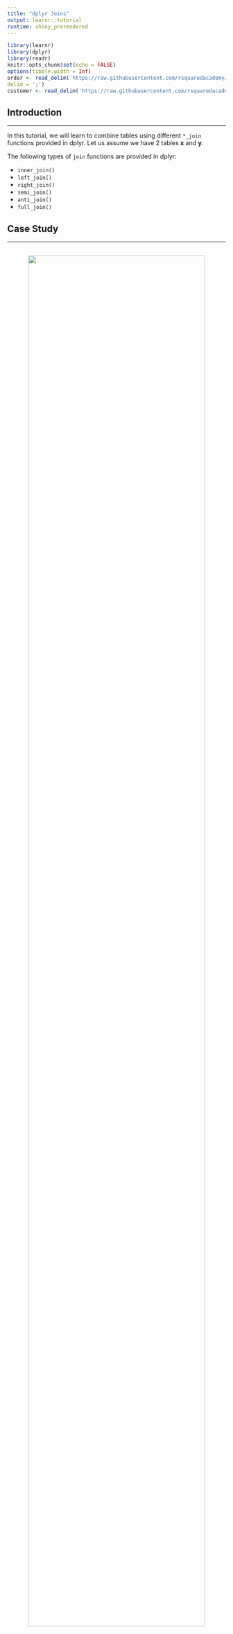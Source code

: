 ```yaml
---
title: "dplyr Joins"
output: learnr::tutorial
runtime: shiny_prerendered
---
```


```r
library(learnr)
library(dplyr)
library(readr)
knitr::opts_chunk$set(echo = FALSE)
options(tibble.width = Inf)
order <- read_delim('https://raw.githubusercontent.com/rsquaredacademy/datasets/master/order.csv', 
delim = ';')
customer <- read_delim('https://raw.githubusercontent.com/rsquaredacademy/datasets/master/customer.csv', delim = ';')
```

## Introduction

<hr>

In this tutorial, we will learn to combine tables using different `*_join` 
functions provided in dplyr. Let us assume we have 2 tables **x** and **y**. 

The following types of `join` functions are provided in dplyr:

- `inner_join()`
- `left_join()`
- `right_join()`
- `semi_join()`
- `anti_join()`
- `full_join()`


## Case Study

<hr>

<br>
<center>
![](https://raw.githubusercontent.com/rsquaredacademy-education/img/master/images/join_data.png){width=90%}
</center>
<br>

We have two data sets with details of customers and their orders. We will use 
the join functions of dplyr to combine the data sets in different ways to glean 
information about customer orders. 

We will explore the following in the case study:

- details of customers who have placed orders and their order details
- details of customers and their orders irrespective of whether a customer has 
placed orders or not
- customer details for each order
- details of customers who have placed orders
- details of customers who have not placed orders
- details of all customers and all orders

## Data

### Orders

<hr>

```r
order
```

### Customers

<hr>

```r
customer
```

## Example Data 

<hr>

<br>
<center>
![](https://raw.githubusercontent.com/rsquaredacademy-education/img/master/images/join.png){width=90%}
</center>
<br>

## Inner Join

<hr>

<br>
<center>
![](https://raw.githubusercontent.com/rsquaredacademy-education/img/master/images/draw_inner.png){width=90%}
</center>
<br>

`inner_join()` returns all rows from x where there are matching values in y, 
and all columns from x and y. If there are multiple matches between x and y, 
all combination of the matches are returned.

### Instructions

<hr>

- use `inner_join()` to get details of customers who have placed orders and 
their order details

```r

```

```r
inner_join(customer, order, by = "id")
```

## Left Join

<hr>

`left_join()` returns all rows from x, and all columns from x and y. Rows in x 
with no match in y will have NA values in the new columns. If there are 
multiple matches between x and y, all combinations of the matches are returned.

<br>
<center>
![](https://raw.githubusercontent.com/rsquaredacademy-education/img/master/images/draw_left.png){width=90%}
</center>
<br>

### Instructions

<hr>

- use `left_join()` to get details of customers and their orders irrespective 
of whether a customer has placed orders or not

```r

```

```r
left_join(customer, order, by = "id")
```

## Right Join

<hr>

`right_join()` returns all rows from y, and all columns from x and y. Rows in y 
with no match in x will have NA values in the new columns. If there are 
multiple matches between x and y, all combinations of the matches are returned.

<br>
<center>
![](https://raw.githubusercontent.com/rsquaredacademy-education/img/master/images/draw_right.png){width=90%}
</center>
<br>

### Instructions

<hr>

- use `right_join()` to get customer details for each order

```r

```

```r
right_join(customer, order, by = "id")
```

## Semi Join

<hr>

`semi_join()` returns all rows from x where there are matching values in y, 
keeping just columns from x. A semi join differs from an inner join because an 
inner join will return one row of x for each matching row of y, where a semi 
join will never duplicate rows of x.

<br>
<center>
![](https://raw.githubusercontent.com/rsquaredacademy-education/img/master/images/draw_semi.png){width=90%}
</center>
<br>

### Instructions

<hr>

- use `semi_join()` to get details of customers who have placed orders

```r

```

```r
semi_join(customer, order, by = "id")
```

## Anti Join

<hr>

`anti_join()` returns all rows from x where there are not matching values in y, 
keeping just columns from x.

<br>
<center>
![](https://raw.githubusercontent.com/rsquaredacademy-education/img/master/images/draw_anti.png){width=90%}
</center>
<br>

### Instructions

<hr>

- use `anti_join()` to get details of customers who have not placed orders

```r

```

```r
anti_join(customer, order, by = "id")
```

## Full Join

<hr>

`full_join()` returns all rows and all columns from both x and y. Where there 
are not matching values, returns NA for the one missing.

<br>
<center>
![](https://raw.githubusercontent.com/rsquaredacademy-education/img/master/images/draw_full.png){width=90%}
</center>
<br>

### Instructions

<hr>

- use `full_join()` to get details of all customers and all orders

```r

```

```r
full_join(customer, order, by = "id")
```

## References

<hr>

- [dplyr](https://dplyr.tidyverse.org/){target="_blank"}
- [r4ds](http://r4ds.had.co.nz/relational-data.html){target="_blank"}